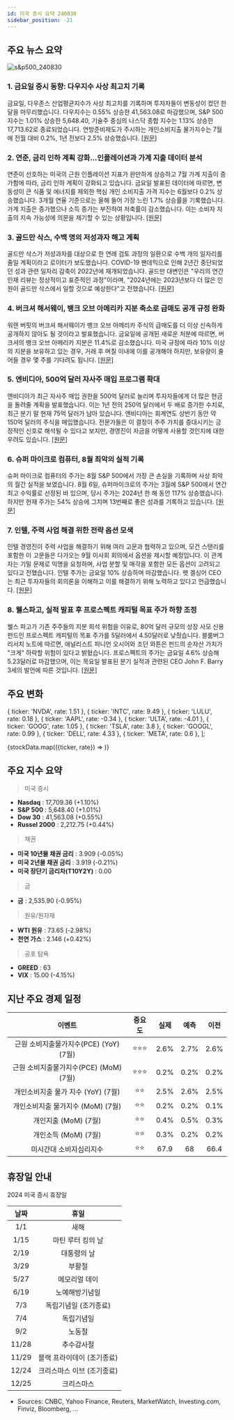 ```yaml
---
id: 미국 증시 요약 240830
sidebar_position: -21
---
```


## 주요 뉴스 요약

![s&p500_240830](/map/240830.png)

### 1. **금요일 증시 동향: 다우지수 사상 최고치 기록**

금요일, 다우존스 산업평균지수가 사상 최고치를 기록하며 투자자들이 변동성이 컸던 한 달을 마무리했습니다. 다우지수는 0.55% 상승한 41,563.08로 마감했으며, S&P 500 지수는 1.01% 상승한 5,648.40, 기술주 중심의 나스닥 종합 지수는 1.13% 상승한 17,713.62로 종료되었습니다. 연방준비제도가 주시하는 개인소비지출 물가지수는 7월에 전월 대비 0.2%, 1년 전보다 2.5% 상승했습니다. [[원문]](https://www.cnbc.com/2024/08/29/stock-market-today-live-updates.html)

### 2. **연준, 금리 인하 계획 강화…인플레이션과 가계 지출 데이터 분석**

연준이 선호하는 미국의 근원 인플레이션 지표가 완만하게 상승하고 7월 가계 지출이 증가함에 따라, 금리 인하 계획이 강화되고 있습니다. 금요일 발표된 데이터에 따르면, 변동성이 큰 식품 및 에너지를 제외한 핵심 개인 소비지출 가격 지수는 6월보다 0.2% 상승했습니다. 3개월 연율 기준으로는 올해 들어 가장 느린 1.7% 상승률을 기록했습니다. 가계 지출은 증가했으나 소득 증가는 부진하여 저축률이 감소했습니다. 이는 소비자 지출의 지속 가능성에 의문을 제기할 수 있는 상황입니다. [[원문]](https://www.bloomberg.com/news/articles/2024-08-30/fed-s-preferred-inflation-metric-rises-mildly-spending-picks-up?srnd=phx-markets)

### 3. **골드만 삭스, 수백 명의 저성과자 해고 계획**

골드만 삭스가 저성과자를 대상으로 한 연례 검토 과정의 일환으로 수백 개의 일자리를 줄일 계획이라고 로이터가 보도했습니다. COVID-19 팬데믹으로 인해 2년간 중단되었던 성과 관련 일자리 감축이 2022년에 재개되었습니다. 골드만 대변인은 "우리의 연간 인재 리뷰는 정상적이고 표준적인 과정"이라며, "2024년에는 2023년보다 더 많은 인원이 골드만 삭스에서 일할 것으로 예상한다"고 전했습니다. [[원문]](https://finance.yahoo.com/news/goldman-sachs-lay-off-over-190857737.html)

### 4. **버크셔 해서웨이, 뱅크 오브 아메리카 지분 축소로 급매도 공개 규정 완화**

워렌 버핏의 버크셔 해서웨이가 뱅크 오브 아메리카 주식의 급매도를 더 이상 신속하게 공개하지 않아도 될 것이라고 발표했습니다. 금요일에 공개된 새로운 처분에 따르면, 버크셔의 뱅크 오브 아메리카 지분은 11.4%로 감소했습니다. 미국 규정에 따라 10% 이상의 지분을 보유하고 있는 경우, 거래 후 며칠 이내에 이를 공개해야 하지만, 보유량이 줄어들 경우 몇 주를 기다려도 됩니다. [[원문]](https://www.bloomberg.com/news/articles/2024-08-30/buffett-dumps-bofa-stock-again-and-soon-he-may-trade-in-secret?srnd=phx-markets&embedded-checkout=true)

### 5. **엔비디아, 500억 달러 자사주 매입 프로그램 확대**

엔비디아가 최근 자사주 매입 권한을 500억 달러로 늘리며 투자자들에게 더 많은 현금을 돌려줄 계획을 발표했습니다. 이는 1년 전의 250억 달러에서 두 배로 증가한 수치로, 최근 분기 말 현재 75억 달러가 남아 있습니다. 엔비디아는 회계연도 상반기 동안 약 150억 달러의 주식을 매입했습니다. 전문가들은 이 결정이 주주 가치를 증대시키는 긍정적인 신호로 해석될 수 있다고 보지만, 경영진이 자금을 어떻게 사용할 것인지에 대한 우려도 있습니다. [[원문]](https://www.marketwatch.com/story/nvidias-stock-buyback-plan-is-one-of-the-biggest-of-2024-is-that-a-good-thing-9beba5c5?mod=home-page)

### 6. **슈퍼 마이크로 컴퓨터, 8월 최악의 실적 기록**

슈퍼 마이크로 컴퓨터의 주가는 8월 S&P 500에서 가장 큰 손실을 기록하며 사상 최악의 월간 실적을 보였습니다. 8월 6일, 슈퍼마이크로의 주가는 3월에 S&P 500에서 연간 최고 수익률로 선정된 바 있으며, 당시 주가는 2024년 한 해 동안 117% 상승했습니다. 하지만 현재 주가는 54% 상승에 그치며 13번째로 좋은 성과를 기록하고 있습니다. [[원문]](https://www.marketwatch.com/story/super-micros-precipitous-august-stock-selloff-can-be-summed-up-by-these-stats-a365da1e?mod=home-page)

### 7. **인텔, 주력 사업 해결 위한 전략 옵션 모색**

인텔 경영진이 주력 사업을 해결하기 위해 여러 고문과 협력하고 있으며, 모건 스탠리를 포함한 이 고문들은 다가오는 9월 이사회 회의에서 옵션을 제시할 예정입니다. 이 관계자는 기밀 문제로 익명을 요청하며, 사업 분할 및 매각을 포함한 모든 옵션이 고려되고 있다고 전했습니다. 인텔 주가는 금요일 10% 상승하며 마감했습니다. 팻 겔싱어 CEO는 최근 투자자들의 회의론을 이해하고 이를 해결하기 위해 노력하고 있다고 언급했습니다. [[원문]](https://www.cnbc.com/2024/08/30/intel-working-with-bankers-to-present-board-with-strategic-options.html)

### 8. **웰스파고, 실적 발표 후 프로스펙트 캐피털 목표 주가 하향 조정**

웰스 파고가 기존 주주들의 지분 희석 위험을 이유로, 80억 달러 규모의 상장 사모 신용 펀드인 프로스펙트 캐피털의 목표 주가를 5달러에서 4.50달러로 낮췄습니다. 블룸버그 리서치 노트에 따르면, 애널리스트 피니언 오시어와 조던 와튼은 펀드의 순자산 가치가 "크게" 하락할 위험이 있다고 밝혔습니다. 프로스펙트의 주가는 금요일 4.6% 상승해 5.23달러로 마감했으며, 이는 목요일 발표된 분기 실적과 관련된 CEO John F. Barry 3세의 발언에 따른 것입니다. [[원문]](https://finance.yahoo.com/news/wells-fargo-cuts-prospect-target-202355304.html)

## 주요 변화

  { ticker: 'NVDA', rate: 1.51 },
  { ticker: 'INTC', rate: 9.49 },
  { ticker: 'LULU', rate: 0.18 },
  { ticker: 'AAPL', rate: -0.34 },
  { ticker: 'ULTA', rate: -4.01 },
  { ticker: 'GOOG', rate: 1.05 },
  { ticker: 'TSLA', rate: 3.8 },
  { ticker: 'GOOGL', rate: 0.99 },
  { ticker: 'DELL', rate: 4.33 },
  { ticker: 'META', rate: 0.6 },
];

{stockData.map(({ticker, rate}) => <StockCardMini key={ticker} ticker={ticker} rate={rate}></StockCardMini>)}

## 주요 지수 요약

> 미국 증시

- **Nasdaq** : 17,709.36 (+1.10%)
- **S&P 500** : 5,648.40 (+1.01%)
- **Dow 30** : 41,563.08 (+0.55%)
- **Russel 2000** : 2,212.75 (+0.44%)

> 채권

- **미국 10년물 채권 금리** : 3.909 (-0.05%)
- **미국 2년물 채권 금리** : 3.919 (-0.21%)
- **미국 장단기 금리차(T10Y2Y)** : 0.00

> 금

- **금** : 2,535.90 (-0.95%)

> 원유/원자재

- **WTI 원유** : 73.65 (-2.98%)
- **천연 가스** : 2.146 (+0.42%)

> 공포 탐욕

- **GREED** : 63
- **VIX** : 15.00 (-4.15%)

## 지난 주요 경제 일정

|                 이벤트                 | 중요도 | 실제 | 예측 | 이전 |
| :------------------------------------: | :----: | :--: | :--: | :--: |
| 근원 소비지출물가지수(PCE) (YoY) (7월) | ⭐⭐⭐ | 2.6% | 2.7% | 2.6% |
| 근원 소비지출물가지수(PCE) (MoM) (7월) | ⭐⭐⭐ | 0.2% | 0.2% | 0.2% |
|   개인소비지출 물가 지수 (YoY) (7월)   |  ⭐⭐  | 2.5% | 2.6% | 2.5% |
|   개인소비지출 물가지수 (MoM) (7월)    |  ⭐⭐  | 0.2% | 0.2% | 0.1% |
|          개인지출 (MoM) (7월)          |  ⭐⭐  | 0.4% | 0.5% | 0.3% |
|          개인소득 (MoM) (7월)          |  ⭐⭐  | 0.3% | 0.2% | 0.2% |
|        미시간대 소비자심리지수         |  ⭐⭐  | 67.9 |  68  | 66.4 |

## 휴장일 안내

2024 미국 증시 휴장일

| 날짜  |            휴일            |
| :---: | :------------------------: |
|  1/1  |            새해            |
| 1/15  |     마틴 루터 킹의 날      |
| 2/19  |        대통령의 날         |
| 3/29  |           부활절           |
| 5/27  |       메모리얼 데이        |
| 6/19  |       노예해방기념일       |
|  7/3  |   독립기념일 (조기종료)    |
|  7/4  |         독립기념일         |
|  9/2  |           노동절           |
| 11/28 |         추수감사절         |
| 11/29 | 블랙 프라이데이 (조기종료) |
| 12/24 | 크리스마스 이브 (조기종료) |
| 12/25 |         크리스마스         |

- Sources: CNBC, Yahoo Finance, Reuters, MarketWatch, Investing.com, Finviz, Bloomberg, ...

